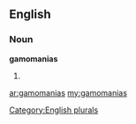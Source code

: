 ==English==

===Noun===
'''gamomanias'''

# {{plural of|[[gamomania]]}}

[[Category:English plurals]]

[[ar:gamomanias]]
[[my:gamomanias]]